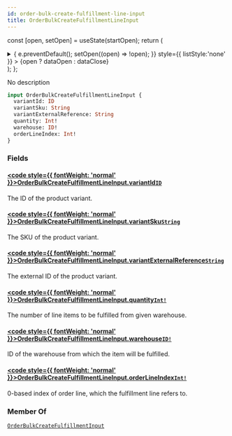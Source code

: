 ```yaml
---
id: order-bulk-create-fulfillment-line-input
title: OrderBulkCreateFulfillmentLineInput
---
```






const [open, setOpen] = useState(startOpen);
return (
<details {...(open ? { open: true } : {})} className="details" style={{ border:'none', boxShadow:'none', background:'var(--ifm-background-color)' }}>
<summary
onClick={(e) => {
e.preventDefault();
setOpen((open) => !open);
}}
style={{ listStyle:'none' }} >
{open ? dataOpen : dataClose}
</summary>
{open && children}
</details>
);
};

No description

```graphql
input OrderBulkCreateFulfillmentLineInput {
  variantId: ID
  variantSku: String
  variantExternalReference: String
  quantity: Int!
  warehouse: ID!
  orderLineIndex: Int!
}
```

### Fields

#### [<code style={{ fontWeight: 'normal' }}>OrderBulkCreateFulfillmentLineInput.<b>variantId</b></code>](#)<Bullet />[`ID`](../../../api-reference/miscellaneous/scalars/id.mdx) <Badge class="badge badge--secondary" text="scalar"/> <Badge class="badge badge--secondary" text="miscellaneous"/>

The ID of the product variant.

#### [<code style={{ fontWeight: 'normal' }}>OrderBulkCreateFulfillmentLineInput.<b>variantSku</b></code>](#)<Bullet />[`String`](../../../api-reference/miscellaneous/scalars/string.mdx) <Badge class="badge badge--secondary" text="scalar"/> <Badge class="badge badge--secondary" text="miscellaneous"/>

The SKU of the product variant.

#### [<code style={{ fontWeight: 'normal' }}>OrderBulkCreateFulfillmentLineInput.<b>variantExternalReference</b></code>](#)<Bullet />[`String`](../../../api-reference/miscellaneous/scalars/string.mdx) <Badge class="badge badge--secondary" text="scalar"/> <Badge class="badge badge--secondary" text="miscellaneous"/>

The external ID of the product variant.

#### [<code style={{ fontWeight: 'normal' }}>OrderBulkCreateFulfillmentLineInput.<b>quantity</b></code>](#)<Bullet />[`Int!`](../../../api-reference/miscellaneous/scalars/int.mdx) <Badge class="badge badge--secondary" text="non-null"/> <Badge class="badge badge--secondary" text="scalar"/> <Badge class="badge badge--secondary" text="miscellaneous"/>

The number of line items to be fulfilled from given warehouse.

#### [<code style={{ fontWeight: 'normal' }}>OrderBulkCreateFulfillmentLineInput.<b>warehouse</b></code>](#)<Bullet />[`ID!`](../../../api-reference/miscellaneous/scalars/id.mdx) <Badge class="badge badge--secondary" text="non-null"/> <Badge class="badge badge--secondary" text="scalar"/> <Badge class="badge badge--secondary" text="miscellaneous"/>

ID of the warehouse from which the item will be fulfilled.

#### [<code style={{ fontWeight: 'normal' }}>OrderBulkCreateFulfillmentLineInput.<b>orderLineIndex</b></code>](#)<Bullet />[`Int!`](../../../api-reference/miscellaneous/scalars/int.mdx) <Badge class="badge badge--secondary" text="non-null"/> <Badge class="badge badge--secondary" text="scalar"/> <Badge class="badge badge--secondary" text="miscellaneous"/>

0-based index of order line, which the fulfillment line refers to.

### Member Of

[`OrderBulkCreateFulfillmentInput`](../../../api-reference/orders/inputs/order-bulk-create-fulfillment-input.mdx) <Badge class="badge badge--secondary" text="input"/>
